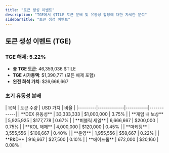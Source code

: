 ```yaml
---
title: "토큰 생성 이벤트"
description: "TGE에서 $TILE 토큰 분배 및 유동성 할당에 대한 자세한 분석"
sidebarTitle: "토큰 생성 이벤트"
---
```


## 토큰 생성 이벤트 (TGE)

### TGE 해제: 5.22%
- **총 TGE 토큰**: 46,359,036 $TILE
- **TGE 시가총액**: $1,390,771 (모든 해제 포함)
- **완전 희석 가치**: $26,666,667

### 초기 유동성 분배

<Card className='mt-4 w-fit'>
| 목적 | 토큰 수량 | USD 가치 | 비율 |
|---------|-------------|-----------|------------|
| **DEX 유동성** | 33,333,333 | $1,000,000 | 3.75% |
| **게임 내 보상** | 5,925,925 | $177,778 | 0.67% |
| **퍼블릭 세일** | 6,666,667 | $200,000 | 0.75% |
| **KOL 해제** | 4,000,000 | $120,000 | 0.45% |
| **마케팅** | 3,555,556 | $106,667 | 0.40% |
| **운영** | 1,955,556 | $58,667 | 0.22% |
| **R&D** | 916,667 | $27,500 | 0.10% |
| **에어드롭** | 672,000 | $20,160 | 0.08% |
</Card>
